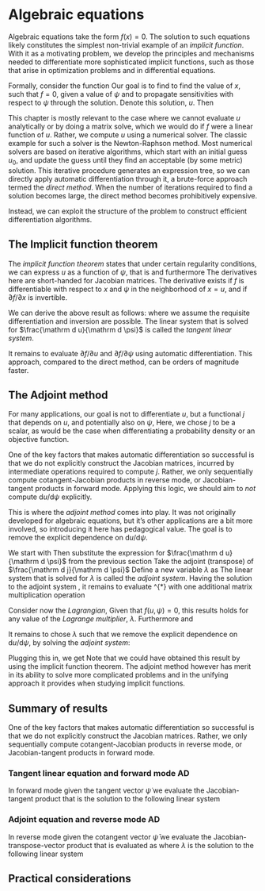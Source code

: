 # Algebraic equations

Algebraic equations take the form $f(x) = 0$.
The solution to such equations likely constitutes the simplest non-trivial example
of an _implicit function_. With it as a motivating problem, we
develop the principles and mechanisms needed to differentiate more sophisticated
implicit functions, such as those that arise in optimization problems
and in differential equations.

Formally, consider the function
\begin{eqnarray*}
  f: & \mathbb R^n \times \mathbb R^p \rightarrow \mathbb R^n \\
     & (x, \psi) \mapsto f(x, \psi)
\end{eqnarray*}
Our goal is to find to find the value of $x$, such that $f = 0$,
given a value of $\psi$ and to propagate sensitivities with respect to $\psi$
through the solution.
Denote this solution, $u$.
Then
\begin{equation*}
  f(u, \psi) = 0
\end{equation*}

This chapter is mostly relevant to the case where we cannot evaluate $u$ analytically
or by doing a matrix solve, which we would do if $f$ were a linear function of $u$.
Rather, we compute $u$ using a numerical solver.
The classic example for such a solver is the Newton-Raphson method.
Most numerical solvers are based on iterative algorithms, 
which start with an initial guess $u_0$, and update the guess until they find an
acceptable (by some metric) solution.
This iterative procedure generates an expression tree,
so we can directly apply automatic differentiation through it,
a brute-force approach termed the _direct method_.
When the number of iterations required to find a solution becomes large,
the direct method becomes prohibitively expensive.

Instead, we can exploit the structure of the problem to construct efficient
differentiation algorithms.


## The Implicit function theorem

The _implicit function theorem_ states that under certain regularity conditions,
we can express $u$ as a function of $\psi$, that is
\begin{eqnarray*}
  u: & \mathbb R^p \rightarrow \mathbb R^n \\
     & \psi \mapsto u(\psi)
\end{eqnarray*}
and furthermore
\begin{equation*}
  \frac{\mathrm d u}{\mathrm d \psi} 
    = - \left [ \frac{\partial f}{\partial u} \right]^{-1} \frac{\partial f}{\partial \psi} 
\end{equation*}
The derivatives here are short-handed for Jacobian matrices.
The derivative exists if $f$ is differentiable with respect to $x$ and $\psi$
in the neighborhood of $x = u$, and if $\partial f / \partial x$ is invertible.

We can derive the above result as follows:
\begin{align*}
  & f(u, \psi) = 0  \\
  \implies & \frac{\mathrm d f}{\mathrm d \psi}(u, \psi) = \frac{\mathrm d f}{\mathrm d \psi} 0 \\
  \iff & \frac{\partial f}{\partial \psi} \frac{\mathrm d \psi}{\mathrm d \psi}
    + \frac{\partial f}{\partial u}\frac{\mathrm d u}{\mathrm d \psi} = 0 \\
  \iff & \frac{\partial f}{\partial u}\frac{\mathrm d u}{\mathrm d \psi} 
    = - \frac{\partial f}{\partial \psi}  \\
  \iff & \frac{\mathrm d u}{\mathrm d \psi} = - \left [\frac{\partial f}{\partial u} \right]^{-1}
    \frac{\partial f}{\partial \psi}
\end{align*}
where we assume the requisite differentiation and inversion are possible.
The linear system that is solved for $\frac{\mathrm d u}{\mathrm d \psi}$ is called the _tangent linear system_.

It remains to evaluate $\partial f / \partial u$ and $\partial f / \partial \psi$
using automatic differentiation.
This approach, compared to the direct method, can be orders of magnitude faster.


## The Adjoint method

For many applications, our goal is not to differentiate $u$, but a functional $j$
that depends on $u$, and potentially also on $\psi$,
\begin{eqnarray*}
  j : & \mathbb R^n \times \mathbb R^p \to \mathbb R \\
      & (u, \psi) \mapsto j(u, \psi)
\end{eqnarray*}
Here, we chose $j$ to be a scalar, as would be the case when differentiating
a probability density or an objective function.

One of the key factors that makes automatic differentiation so successful
is that we do not explicitly construct the Jacobian matrices, incurred by intermediate operations
required to compute $j$.
Rather, we only sequentially compute cotangent-Jacobian products in reverse mode,
or Jacobian-tangent products in forward mode.
Applying this logic, we should aim to _not_ compute $\mathrm d u / \mathrm d \psi$ explicitly.

This is where the _adjoint method_ comes into play. It was not originally developed
for algebraic equations, but it's other applications are a bit more involved,
so introducing it here has pedagogical value.
The goal is to remove the explicit dependence on $\mathrm d u / \mathrm d \psi$.

We start with
\begin{equation*}
  \frac{\mathrm d j}{\mathrm d \psi} = \frac{\partial j}{\partial u} \frac{\mathrm d u}{\mathrm d \psi}
  + \frac{\partial j}{\partial \psi}.
\end{equation*}
Then substitute the expression for $\frac{\mathrm d u}{\mathrm d \psi}$ from the previous section
\begin{equation*}
  \frac{\mathrm d j}{\mathrm d \psi} = - \frac{\partial j}{\partial u} \frac{\partial f}{\partial u}^{-1}
    \frac{\partial f}{\partial \psi}
  + \frac{\partial j}{\partial \psi}.
\end{equation*}
Take the adjoint (transpose) of $\frac{\mathrm d j}{\mathrm d \psi}$
\begin{equation*}
  \frac{\mathrm d j}{\mathrm d \psi}^{*} = - \frac{\partial f}{\partial \psi}^{*} \frac{\partial f}{\partial u}^{-*}
    \frac{\partial j}{\partial u}^{*}
  + \frac{\partial j}{\partial \psi}^{*}.
\end{equation*}
Define a new variable $\lambda$ as
\begin{equation*}
  \lambda = \frac{\partial f}{\partial u}^{-*} \frac{\partial j}{\partial u}^{*}.
\end{equation*}
The linear system that is solved for $\lambda$ is called the _adjoint system_.
Having the solution to the adjoint system \lambda, it remains to evaluate \frac{\mathrm d j}{\mathrm d \psi}^{*}
with one additional matrix multiplication operation
\begin{equation*}
  \frac{\mathrm d j}{\mathrm d \psi}^{*} = - \frac{\partial f}{\partial \psi}^{*} \lambda
  + \frac{\partial j}{\partial \psi}^{*}.
\end{equation*}

Consider now the _Lagrangian_,
\begin{equation*}
  \mathcal L(u, \psi) = j(u, \psi) + \lambda^T f(u, \psi)
\end{equation*}
Given that $f(u, \psi) = 0$, this results holds for any value of the
 _Lagrange multiplier_, $\lambda$.
Furthermore
\begin{equation*}
  \frac{\mathrm d j}{\mathrm d \psi} = \frac{\mathrm d \mathcal L}{\mathrm d \psi}
\end{equation*}
and
\begin{eqnarray*}
  \frac{\mathrm d \mathcal L}{\mathrm d \psi} & = \frac{\partial j}{\partial \psi} 
    + \frac{\partial j}{\partial u} \frac{\mathrm d u}{\mathrm d \psi}
    + \lambda^T \frac{\mathrm d f}{\mathrm d \psi}(u, \psi) \\
    & = \frac{\partial j}{\partial \psi} 
    + \frac{\partial j}{\partial u} \frac{\mathrm d u}{\mathrm d \psi}
    + \lambda^T \left (\frac{\partial f}{\partial \psi} 
    \frac{\partial f}{\partial u}\frac{\mathrm d u}{\mathrm d \psi} \right)
\end{eqnarray*}

It remains to chose $\lambda$ such that we remove the explicit dependence
on $\mathrm d u / \mathrm d \psi$, by solving the _adjoint system_:
\begin{eqnarray*}
   & \frac{\partial j}{\partial u} \frac{\mathrm d u}{\mathrm d \psi}
   + \lambda^T  \frac{\partial f}{\partial u} \frac{\mathrm d u}{\mathrm d \psi} = 0 \\
   \iff  & \lambda^T  \frac{\partial f}{\partial u} \frac{\mathrm d u}{\mathrm d \psi} 
   = - \frac{\partial j}{\partial u} \frac{\mathrm d u}{\mathrm d \psi} \\
   \impliedby & \lambda^T  \frac{\partial f}{\partial u} = - \frac{\partial j}{\partial u} \\
   \impliedby & \lambda^T = - \frac{\partial j}{\partial u} \left [  \frac{\partial f}{\partial u} \right ]^{-1}
\end{eqnarray*}

Plugging this in, we get
\begin{eqnarray*}
    \frac{\mathrm d}{\mathrm d \psi} j(u, \psi) = \frac{\partial j}{\partial \psi}
    - \frac{\partial j}{\partial u} \left [ \frac{\partial f}{\partial u} \right ]^{-1} \frac{\partial f}{\partial \psi} 
\end{eqnarray*}
Note that we could have obtained this result by using the implicit function theorem.
The adjoint method however has merit in its ability to solve more complicated problems
and in the unifying approach it provides when studying implicit functions.

## Summary of results

One of the key factors that makes automatic differentiation so successful
is that we do not explicitly construct the Jacobian matrices.
Rather, we only sequentially compute cotangent-Jacobian products in reverse mode,
or Jacobian-tangent products in forward mode.

### Tangent linear equation and forward mode AD

In forward mode given the tangent vector $\dot{\psi}$ we evaluate the Jacobian-tangent product
\begin{equation*}
  (\psi, \dot{\psi}) \mapsto \frac{\mathrm d u(\psi)}{\mathrm d \psi} \dot{\psi},
\end{equation*}
that is the solution to the following linear system
\begin{equation*}
  \frac{\partial f}{\partial u} \left(\frac{\mathrm d u(\psi)}{\mathrm d \psi} \dot{\psi} \right) =
  - \frac{\partial f}{\partial \psi} \cdot \dot{\psi}.
\end{equation*}

### Adjoint equation and reverse mode AD

In reverse mode given the cotangent vector $\bar{\psi}$ we evaluate the Jacobian-transpose-vector product
\begin{equation*}
  (\psi, \bar{\psi}) \mapsto \frac{\mathrm d u(\psi)}{\mathrm d \psi}^{*} \bar{\psi},
\end{equation*}
that is evaluated as
\begin{equation*}
  \frac{\mathrm d u(\psi)}{\mathrm d \psi}^{*} \bar{\psi} = - \frac{\partial f}{\partial \psi}^{*} \cdot \lambda,
\end{equation*}
where $\lambda$ is the solution to the following linear system
\begin{equation*}
  \frac{\partial f}{\partial u}^{*} \lambda = \bar{\psi}.
\end{equation*}

## Practical considerations
